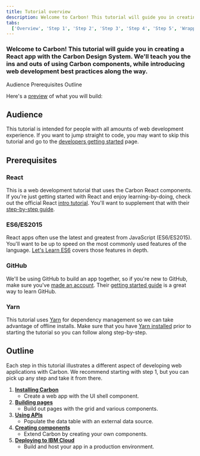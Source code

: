 ```yaml
---
title: Tutorial overview
description: Welcome to Carbon! This tutorial will guide you in creating a React app with the Carbon Design System.
tabs:
  ['Overview', 'Step 1', 'Step 2', 'Step 3', 'Step 4', 'Step 5', 'Wrapping up']
---
```



### Welcome to Carbon! This tutorial will guide you in creating a React app with the Carbon Design System. We'll teach you the ins and outs of using Carbon components, while introducing web development best practices along the way.

<AnchorLinks>

<AnchorLink>Audience</AnchorLink>
<AnchorLink>Prerequisites</AnchorLink>
<AnchorLink>Outline</AnchorLink>

</AnchorLinks>

Here's a [preview](https://react-step-6--carbon-tutorial.netlify.com) of what you will build:

<Preview
  height="400"
  title="Carbon Tutorial"
  src="https://react-step-6--carbon-tutorial.netlify.com"
  frameborder="no"
  allowtransparency="true"
  allowfullscreen="true"
/>

## Audience

This tutorial is intended for people with all amounts of web development experience. If you want to jump straight to code, you may want to skip this tutorial and go to the [developers getting started](/get-started/develop) page.

## Prerequisites

### React

This is a web development tutorial that uses the Carbon React components. If you're just getting started with React and enjoy learning-by-doing, check out the official React [intro tutorial](https://reactjs.org/tutorial/tutorial.html). You'll want to supplement that with their [step-by-step guide](https://reactjs.org/docs/hello-world.html).

### ES6/ES2015

React apps often use the latest and greatest from JavaScript (ES6/ES2015). You'll want to be up to speed on the most commonly used features of the language. [Let's Learn ES6](https://www.youtube.com/playlist?list=PL57atfCFqj2h5fpdZD-doGEIs0NZxeJTX) covers those features in depth.

### GitHub

We'll be using GitHub to build an app together, so if you're new to GitHub, make sure you've [made an account](https://github.com/join). Their [getting started guide](https://guides.github.com/activities/hello-world) is a great way to learn GitHub.

### Yarn

This tutorial uses [Yarn](https://yarnpkg.com) for dependency management so we can take advantage of offline installs. Make sure that you have [Yarn installed](https://yarnpkg.com/en/docs/install) prior to starting the tutorial so you can follow along step-by-step.

## Outline

Each step in this tutorial illustrates a different aspect of developing web applications with Carbon. We recommend starting with step 1, but you can pick up any step and take it from there.

1. [**Installing Carbon**](/tutorial/react/step-1)
   - Create a web app with the UI shell component.
1. [**Building pages**](/tutorial/react/step-2)
   - Build out pages with the grid and various components.
1. [**Using APIs**](/tutorial/react/step-3)
   - Populate the data table with an external data source.
1. [**Creating components**](/tutorial/react/step-4)
   - Extend Carbon by creating your own components.
1. [**Deploying to IBM Cloud**](/tutorial/react/step-5)
   - Build and host your app in a production environment.
